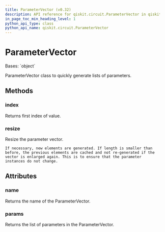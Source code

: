 ```yaml
---
title: ParameterVector (v0.32)
description: API reference for qiskit.circuit.ParameterVector in qiskit v0.32
in_page_toc_min_heading_level: 1
python_api_type: class
python_api_name: qiskit.circuit.ParameterVector
---
```


# ParameterVector

<Class id="qiskit.circuit.ParameterVector" isDedicatedPage={true} github="https://github.com/qiskit/qiskit/tree/stable/0.18/qiskit/circuit/parametervector.py" signature="ParameterVector(name, length=0)" modifiers="class">
  Bases: `object`

  ParameterVector class to quickly generate lists of parameters.

  ## Methods

  <span id="qiskit-circuit-parametervector-index" />

  ### index

  <Function id="qiskit.circuit.ParameterVector.index" signature="ParameterVector.index(value)">
    Returns first index of value.
  </Function>

  <span id="qiskit-circuit-parametervector-resize" />

  ### resize

  <Function id="qiskit.circuit.ParameterVector.resize" signature="ParameterVector.resize(length)">
    Resize the parameter vector.

    If necessary, new elements are generated. If length is smaller than before, the previous elements are cached and not re-generated if the vector is enlarged again. This is to ensure that the parameter instances do not change.
  </Function>

  ## Attributes

  ### name

  <Attribute id="qiskit.circuit.ParameterVector.name">
    Returns the name of the ParameterVector.
  </Attribute>

  ### params

  <Attribute id="qiskit.circuit.ParameterVector.params">
    Returns the list of parameters in the ParameterVector.
  </Attribute>
</Class>

